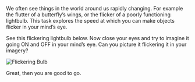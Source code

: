 We often see things in the world around us rapidly changing. For example the flutter of a butterfly’s wings, or the flicker of a poorly functioning lightbulb. This task explores the speed at which you can make objects flicker in your mind’s eye.

See this flickering lightbulb below. Now close your eyes and try to imagine it going ON and OFF in your mind’s eye. Can you picture it flickering it in your imagery?

![Flickering Bulb](/static/images/flickering-bulb.gif "A Flickering Bulb")

Great, then you are good to go.
